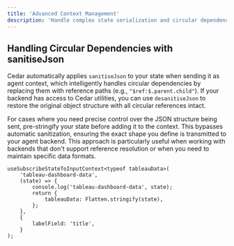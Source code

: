 ```yaml
---
title: 'Advanced Context Management'
description: 'Handle complex state serialization and circular dependencies'
---
```


## Handling Circular Dependencies with sanitiseJson

Cedar automatically applies `sanitiseJson` to your state when sending it as agent context, which intelligently handles circular dependencies by replacing them with reference paths (e.g., `"$ref:$.parent.child"`). If your backend has access to Cedar utilities, you can use `desanitiseJson` to restore the original object structure with all circular references intact.

For cases where you need precise control over the JSON structure being sent, pre-stringify your state before adding it to the context. This bypasses automatic sanitization, ensuring the exact shape you define is transmitted to your agent backend. This approach is particularly useful when working with backends that don't support reference resolution or when you need to maintain specific data formats.

```tsx
useSubscribeStateToInputContext<typeof tableauData>(
	'tableau-dashboard-data',
	(state) => {
		console.log('tableau-dashboard-data', state);
		return {
			tableauData: Flatten.stringify(state),
		};
	},
	{
		labelField: 'title',
	}
);
```
